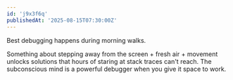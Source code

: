 ```yaml
---
id: 'j9x3f6q'
publishedAt: '2025-08-15T07:30:00Z'
---
```


Best debugging happens during morning walks.

Something about stepping away from the screen + fresh air + movement unlocks solutions that hours of staring at stack traces can't reach. The subconscious mind is a powerful debugger when you give it space to work.
